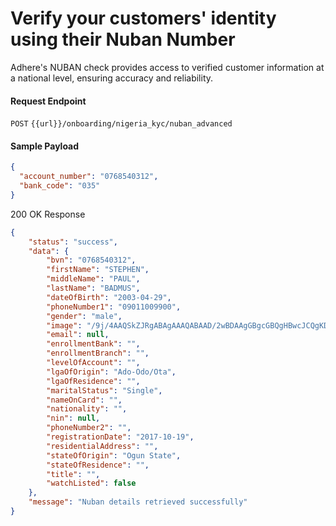 # Verify your customers' identity using their Nuban Number

Adhere's NUBAN check provides access to verified customer information at a national level, ensuring accuracy and reliability.

#### Request Endpoint

`POST` `{{url}}/onboarding/nigeria_kyc/nuban_advanced`

#### Sample Payload

``` json
{
  "account_number": "0768540312",
  "bank_code": "035"
} 
```

200 OK Response

``` json
{
    "status": "success",
    "data": {
        "bvn": "0768540312",
        "firstName": "STEPHEN",
        "middleName": "PAUL",
        "lastName": "BADMUS",
        "dateOfBirth": "2003-04-29",
        "phoneNumber1": "09011009900",
        "gender": "male",
        "image": "/9j/4AAQSkZJRgABAgAAAQABAAD/2wBDAAgGBgcGBQgHBwcJCQgKDBQNDAsLDBkSEw8UHRofHh0aHBwgJC4nICIsIxwcKDcpLDAxNDQ0Hyc5PTgyPC4zNDL", # base 64
        "email": null,
        "enrollmentBank": "",
        "enrollmentBranch": "",
        "levelOfAccount": "",
        "lgaOfOrigin": "Ado-Odo/Ota",
        "lgaOfResidence": "",
        "maritalStatus": "Single",
        "nameOnCard": "",
        "nationality": "",
        "nin": null,
        "phoneNumber2": "",
        "registrationDate": "2017-10-19",
        "residentialAddress": "",
        "stateOfOrigin": "Ogun State",
        "stateOfResidence": "",
        "title": "",
        "watchListed": false
    },
    "message": "Nuban details retrieved successfully"
}
```
